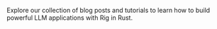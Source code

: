 Explore our collection of blog posts and tutorials to learn how to build powerful LLM applications with Rig in Rust.